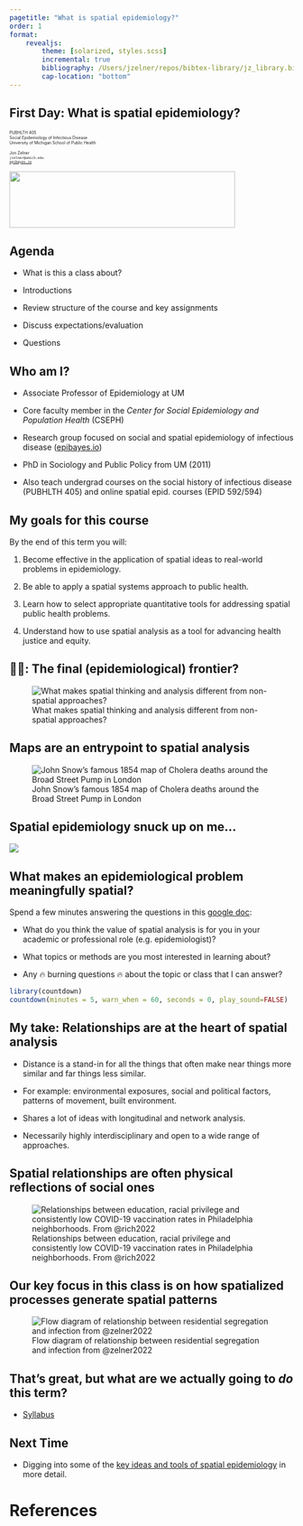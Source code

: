 ```yaml
---
pagetitle: "What is spatial epidemiology?"
order: 1
format: 
    revealjs:
        theme: [solarized, styles.scss]
        incremental: true
        bibliography: /Users/jzelner/repos/bibtex-library/jz_library.bib
        cap-location: "bottom"
---
```


## <span class="alert">First Day:</span> What is spatial epidemiology?

<div class="paddeddiv">
  <p style="font-size:0.5em; text-align: left;">
      PUBHLTH 405  
      Social Epidemiology of Infectious Disease  
      University of Michigan School of Public Health
      <br><br>
      Jon Zelner  
      `jzelner@umich.edu`  
      [`epibayes.io`](https://epibayes.io) 
    </p>
</div>

![](/images/epid_logo.png){.absolute bottom=0 right=50 width="400" height="100"}


## Agenda

- What is this a class about?

- Introductions 

- Review structure of the course and key assignments

- Discuss expectations/evaluation

- Questions

## Who am I?

- Associate Professor of Epidemiology at UM 

- Core faculty member in the *Center for Social Epidemiology and Population Health* (CSEPH)

- Research group focused on social and spatial epidemiology of infectious disease ([epibayes.io](https://epibayes.io))

- PhD in Sociology and Public Policy from UM (2011)

- Also teach undergrad courses on the social history of infectious disease (PUBHLTH 405) and online spatial epid. courses (EPID 592/594) 

## My goals for this course

By the end of this term you will:

1. Become effective in the application of spatial ideas to real-world problems in epidemiology.

2. Be able to apply a spatial systems approach to public health.

3. Learn how to select appropriate quantitative tools for addressing spatial public health problems.

4. Understand how to use spatial analysis as a tool for advancing <span class="alert">health justice</span> and <span class="alert">equity</span>.


## 👨‍🚀: The final (epidemiological) frontier?

![What makes spatial thinking and analysis different from non-spatial approaches?](/images/uss_enterprise.jpg)


## Maps are an <span class="alert">entrypoint</span> to spatial analysis 

![John Snow's famous 1854 map of Cholera deaths around the Broad Street Pump in London](/images/snow_cholera_map.jpg)


## Spatial epidemiology snuck up on me...

![](/images/lima_tb_incidence.png)


## What makes an epidemiological problem <span class="alert">meaningfully</span> spatial?

<span class="alert">Spend a few minutes answering the questions in this [google doc](https://docs.google.com/document/d/1X3EmUPFAsaaq0_DMhFrV0FDKM-RxKQjks8pMEZ0tpu4/edit?usp=sharing):</span> 

- What do you think the <span class="alert">value</span> of spatial analysis is for you in your academic or professional role (e.g. epidemiologist)?

- What topics or methods are you most interested in learning about?

- Any 🔥 burning questions 🔥 about the topic or class that I can answer? 


```r
library(countdown)
countdown(minutes = 5, warn_when = 60, seconds = 0, play_sound=FALSE)
```

## My take: <span class="alert">Relationships</span> are at the heart of spatial analysis

- <span class="alert">Distance</span> is a stand-in for all the things that often make near things more similar and far things less similar.

- For example: environmental exposures, social and political factors, patterns of movement, built environment.

- Shares a lot of ideas with longitudinal and network analysis.

- Necessarily highly <span class="alert">interdisciplinary</span> and open to a wide range of approaches.

## Spatial relationships are often physical reflections of social ones

![Relationships between education, racial privilege and consistently low COVID-19 vaccination rates in Philadelphia neighborhoods. From @rich2022](/images/rich_vaccination_segregation_philly.png)

## Our key focus in this class is on how spatialized <span class="alert">processes</span> generate spatial patterns

![Flow diagram of relationship between residential segregation and infection from @zelner2022](/images/vulnerability_racism_flow.png)


## That's great, but what are we actually going to *do* this term?

- [Syllabus](https://zelnotes.io/teaching/EPID684/Winter+2023+Syllabus)

## Next Time

- Digging into some of the [key ideas and tools of spatial epidemiology](https://publish.obsidian.md/epibayes/Courses/EPID684/modules/Module+1/Sessions/2.+Maps+and+More) in more detail.

# References
